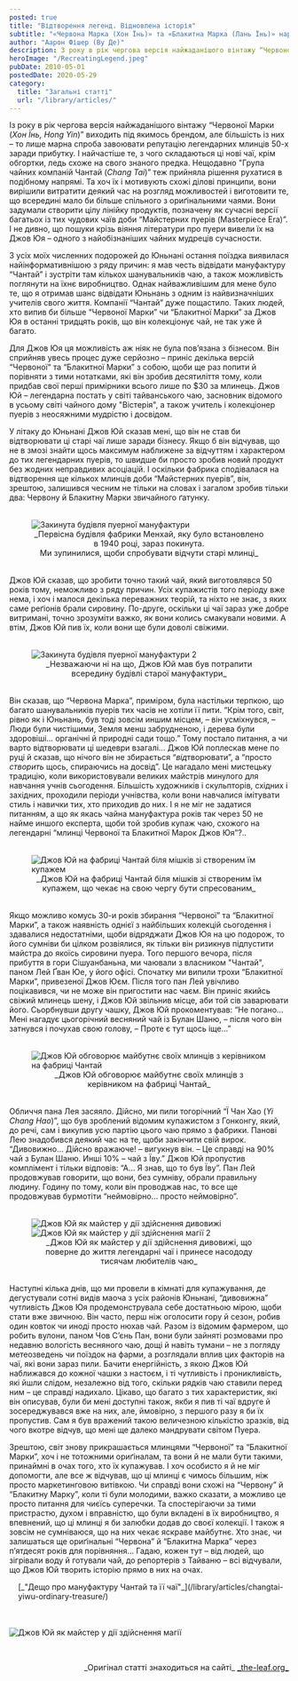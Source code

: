 ```yaml
---
posted: true
title: "Відтворення легенд. Відновлена історія"
subtitle: "«Червона Марка (Хон Їнь)» та «Блакитна Марка (Лань Їнь)» народилися знов."
author: "Аарон Фішер (Ву Де)"
description: З року в рік чергова версія найжаданішого вінтажу “Червоної Марки” виходить під якимось брендом, однак більшість з них...
heroImage: "/RecreatingLegend.jpeg"
pubDate: 2010-05-01
postedDate: 2020-05-29
category: 
  title: "Загальні статті"
  url: "/library/articles/"
---
```



Із року в рік чергова версія найжаданішого вінтажу “Червоної Марки (_Хон Їнь, Hong Yin_)” виходить під якимось брендом, але більшість із них – то лише марна спроба завоювати репутацію легендарних млинців 50-х заради прибутку. І найчастіше те, з чого складаються ці нові чаї, крім обгортки, ледь схоже на свого знаного предка. Нещодавно "Група чайних компаній Чантай (_Chang Tai_)” теж прийняла рішення рухатися в подібному напрямі. Та хоч їх і мотивують схожі ділові принципи, вони вирішили витратити деякий час на розгляд можливостей і виготовити те, що всередині мало би більше спільного з ориґінальними чаями. Вони задумали створити цілу лінійку продуктів, позначену як сучасні версії багатьох із тих чудових чаїв доби “Майстерних пуерів (Masterpiece Era)”. І не дивно, що пошуки крізь віяння літератури про пуери вивели їх на Джов Юя – одного з найобізнаніших чайних мудреців сучасности.

З усіх моїх численних подорожей до Юньнані остання поїздка виявилася найінформативнішою з ряду причин: я мав честь відвідати мануфактуру “Чантай” і зустріти там кількох шанувальників чаю, а також можливість поглянути на їхнє виробництво. Однак найважливішим для мене було те, що я отримав шанс відвідати Юньнань з одним із найвизначніших учителів свого життя. Компанії “Чантай” дуже пощастило. Таких людей, хто випив би більше “Червоної Марки” чи “Блакитної Марки” за Джов Юя в останні тридцять років, що він колекціонує чай, не так уже й багато.

Для Джов Юя ця можливість аж ніяк не була пов’язана з бізнесом. Він сприйняв увесь процес дуже серйозно – приніс декілька версій “Червоної“ та “Блакитної Марки” з собою, щоби ще раз попити й порівняти з тими нотатками, які він зробив десятиліття тому, коли придбав свої перші примірники всього лише по $30 за млинець. Джов Юй – легендарна постать у світі тайванського чаю, засновник відомого в усьому світі чайного дому "Вістерія", а також учитель і колекціонер пуерів з неосяжними мудрістю і досвідом.

У літаку до Юньнані Джов Юй сказав мені, що він не став би відтворювати ці старі чаї лише заради бізнесу. Якщо б він відчував, що не в змозі знайти щось максимум наближене за відчуттям і характером до тих легендарних пуерів, то швидше би просто зробив новий продукт без жодних неправдивих асоціацій. І оскільки фабрика сподівалася на відтворення ще кількох млинців доби “Майстерних пуерів”, він, зрештою, залишився чесним не тільки на словах і загалом зробив тільки два: Червону й Блакитну Марки звичайного ґатунку.

<figure style="margin-block: 2rem;">
    <Image class="align-center" src={Image1} alt="Закинута будівля пуерної мануфактури" />
    <figcaption style="font-size: 0.9rem; text-align: center;">
            _Первісна будівля фабрики Менхай, яку було встановлено в 1940 році, зараз покинута.<br />Ми зупинилися, щоби спробувати відчути старі млинці_
    </figcaption>
</figure>

Джов Юй сказав, що зробити точно такий чай, який виготовлявся 50 років тому, неможливо з ряду причин. Усіх купажистів того періоду вже нема, і хоч і малося декілька переважних теорій, та ніхто не знає, з яких саме реґіонів брали сировину. По-друге, оскільки ці чаї зараз уже добре витримані, точно зрозуміти важко, як вони колись смакували новими. А втім, Джов Юй пив їх, коли вони ще були доволі свіжими.

<figure style="margin-block: 2rem;">
    <Image class="align-center" src={Image2} alt="Закинута будівля пуерної мануфактури 2" />
    <figcaption style="font-size: 0.9rem; text-align: center;">
            _Незважаючи ні на що, Джов Юй мав був потрапити всередину будівлі старої мануфактури_
    </figcaption>
</figure>

Він сказав, що “Червона Марка”, приміром, була настільки терпкою, що багато шанувальників пуерів тих часів не хотіли її пити. “Крім того, світ, рівно як і Юньнань, був тоді зовсім иншим місцем, – він усміхнувся, – Люди були чистішими, Земля менш забрудненою, і дерева були здоровіші… органічні й природні сади тощо.” Тому постало питання, а чи варто відтворювати ці шедеври взагалі… Джов Юй поплескав мене по руці й сказав, що нічого він не збирається “*від*творювати”, а “просто _створить_ щось, спираючись на досвід”. Це нагадало мені мистецьку традицію, коли використовували великих майстрів минулого для навчання учнів сьогодення. Більшість художників і скульпторів, східних і західних, проходили періоди учнівства, коли вони навчалися імітувати стиль і навички тих, хто приходив до них. І я не міг не задатися питанням, а що як якась чайна мануфактура років так через 50 не найме иншого експерта, щоби той зробив купаж чаю, схожого на легендарні “млинці Червоної та Блакитної Марок Джов Юя”?..

<figure style="margin-block: 2rem;">
    <Image class="align-center" src={Image3} alt="Джов Юй на фабриці Чантай біля мішків зі створеним їм купажем" />
    <figcaption style="font-size: 0.9rem; text-align: center;">
            _Джов Юй на фабриці Чантай біля мішків зі створеним їм купажем, що чекає на свою чергу бути спресованим_
    </figcaption>
</figure>

Якщо можливо комусь 30-и років збирання “Червоної” та “Блакитної Марки”, а також наявність однієї з найбільших колекцій сьогодення і здавалися недостатніми, щоби відряджати Джов Юя на цю подорож, то його сумніви би цілком розвіялися, як тільки він ризикнув підпустити майстра до якоїсь сировини пуера. Того першого вечора, після прибуття в гори Сішуанбаньна, ми чаювали з власником "Чантай", паном Лей Ґван Юе, у його офісі. Спочатку ми випили трохи “Блакитної Марки”, привезеної Джов Юєм. Після того пан Лей увічливо поцікавився, чи не може він пригостити нас чаєм. Він приніс якийсь свіжий млинець шену, і Джов Юй звільнив місце, аби той сів заварювати його. Сьорбнувши другу чашку, Джов Юй прокоментував: “Не погано… Мені нагадує цьогорічний весняний чай із Булан Шаню, – після чого він затнувся і почухав свою голову, – Проте є тут щось іще…” 

<figure style="margin-block: 2rem;">
    <Image class="align-center" src={Image4} alt="Джов Юй обговорює майбутнє своїх млинців з керівником на фабриці Чантай" />
    <figcaption style="font-size: 0.9rem; text-align: center;">
            _Джов Юй обговорює майбутнє своїх млинців з керівником на фабриці Чантай_
    </figcaption>
</figure>

Обличчя пана Лея засяяло. Дійсно, ми пили тогорічний “Ї Чан Хао (_Yi Chang Hao_)”, що був зроблений відомим купажистом з Гонконгу, який, до речі, сам і викупив усю партію цього чаю прямо з фабрики. Панові Лею знадобився деякий час на те, щоби закінчити свій вирок. “Дивовижно… Дійсно вражаюче! – вигукнув він. – Це справді на 90% чай з Булан Шаню. Инші 10% – чай з Їву.” Джов Юй пропустив комплімент і тільки відповів: “А… Я знав, що то був Їву”. Пан Лей продовжував говорити, що вони, без сумніву, обрали правильну людину. Годину по тому, коли він проводжав нас, то все ще продовжував бурмотіти “неймовірно… просто неймовірно”.

<figure style="margin-block: 2rem;">
    <Image class="align-center" src={Image5} alt="Джов Юй як майстер у дії здійснення дивовижі" /><Image class="align-center" src={Image6} alt="Джов Юй як майстер у дії здійснення магії 2" />
    <figcaption style="font-size: 0.9rem; text-align: center;">
            _Джов Юй як майстер у дії здійснення дивовижі, що поверне до життя легендарні чаї і принесе насододу тисячам любителів чаю_
    </figcaption>
</figure>

Наступні кілька днів, що ми провели в кімнаті для купажування, де дегустували сотні видів маоча з усіх районів Юньнані, “дивовижна” чутливість Джов Юя продемонструвала себе достатньою мірою, щоби стати вже звичною. Він часто, перш ніж оголосити гору й сезон, робив один ковток чи иноді просто нюхав чай. Разом із відомим фармером, що робить вулони, паном Чов С’єнь Пан, вони були зайняті розмовами про недавню вологість весняного чаю, дощі й навіть тумани – не з погляду метеозведень чи поїздок на фарми, а розглядали вплив цих факторів на чаї, які вони зараз пили. Бачити енергійність, з якою Джов Юй наближався до кожної чашки з настоєм, і ті чутливість і проникливість, які йшли слідом, незалежно від того, скільки рядків чаю ставили перед ним – це справді надихало. Цікаво, що багато з тих характеристик, які він описував, були би мені доступні також, якби я пив ті чаї вдруге й зосереджувався вже на них, але, ймовірно, з першого разу я би їх пропустив. Сам я був вражений такою величезною кількістю зразків, від чого вкотре відчув, що мені ще далеко мандрувати світом Пуера.

Зрештою, світ знову прикрашається млинцями “Червоної” та “Блакитної Марки”, хоч і не тотожними ориґіналам, та вони й не мали бути такими, принаймні в очах того, хто їх купажував. І хоч особисто я й не міг допомогти, але все ж відчував, що ці млинці є чимось більшим, ніж просто маркетинговою витівкою. Чи справді вони схожі на “Червону” й “Блакитну Марку”, коли ті були молодими, важко сказати, а можливо це просто питання для чиєїсь суперечки. Та спостерігаючи за тими пристрастю, духом і вправністю, що були вкладені в їх виробництво, я впевнений, що ці млинці я би залюбки додав до своєї колекції. І також я зовсім не сумніваюся, що на них чекає яскраве майбутнє. Хто знає, чи залишаться ще ориґінальні “Червона” й “Блакитна Марка” через п’ятдесят років для порівняння… Гадаю, кожен тут – від людей, що зігрівали воду й готували чай, до репортерів з Тайваню – всі відчували, що Джов Юй творить історію прямо в них на очах.

<section style="padding-left: 1rem; margin-bottom: 3rem;">
[_"Дещо про мануфактуру Чантай та її чаї"_](/library/articles/changtai-yiwu-ordinary-treasure/)
</section>

<Image class="align-center" src={Image7} alt="Джов Юй як майстер у дії здійснення магії" />

<p>&nbsp;</p>
<p align="right" style="font-size: 0.9rem;">_Оригінал статті знаходиться на сайті_&nbsp;<a title="Листочок" href="http://the-leaf.org/The_Leaf/Home.html" target="_blank" rel="noopener">_the-leaf.org_</a></p>